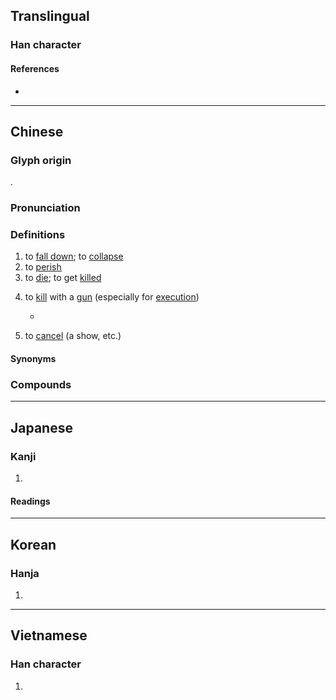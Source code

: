 {{also|毙}}
{{character info/new}}
==Translingual==

===Han character===
{{Han char|rn=66|rad=攴|as=14|sn=18|four=98211|canj=FKMNP|ids=⿱敝死}}

====References====
* {{Han ref|kx=0476.090|dkj=13417|dj=0831.080|hdz=21478.050|uh=6583|ud=25987|bh=C0C5|bd=49349}}

----

==Chinese==
{{zh-forms|s=毙}}

===Glyph origin===
{{Han etym}}
{{Han compound|敝|死|c1=p|c2=s|t2=death|ls=psc}}.

===Pronunciation===
{{zh-pron
|m=bì
|c=bai6
|h=pfs=pi
|md=
|mn=xm,qz,tw:pē/zz:pī/xm,twv:pè
|mn-t=bi6
|w=
|mc=y
|oc=y
|cat=v
}}

===Definitions===
{{zh-hanzi}}

# to [[fall down]]; to [[collapse]]
# to [[perish]]
# to [[die]]; to get [[killed]]
# {{lb|zh|colloquial}} to [[kill]] with a [[gun]] (especially for [[execution]])
#* {{zh-x|到 時候 我 就 斃 了 他們|I would '''shoot''' them '''dead''' then|ref='''2001''', {{w|Chiung Yao}}, {{w|zh:情深深雨濛濛|情深深雨濛濛}} (episode 1<!--, 34:35-->, Mainland version)}}
# {{lb|zh|colloquial}} to [[cancel]] (a show, etc.)

====Synonyms====
{{zh-dial|槍斃}}

===Compounds===
{{zh-der|槍斃|擊斃|斃命|倒斃|勒斃|待斃|暴斃|束手就斃|斃傷|瘐斃|路斃|酷斃|自斃|射斃|束手待斃|坐以待斃|安坐待斃|坐而待斃|斂手待斃|作法自斃|多行不義必自斃|為法自斃}}

----

==Japanese==

===Kanji===
{{ja-kanji|grade=|rs=攴14}}

# {{defn|lang=ja|sort=攴14}}

====Readings====
{{ja-readings
|goon=べ
|kanon=へい
|kun=たお-れる, たお-す
}}

----

==Korean==

===Hanja===
{{ko-hanja|hangeul=폐|eumhun=|rv=pye|mr=p'ye|y=phyey}}

# {{defn|lang=ko|sort=攴14}}

----

==Vietnamese==

===Han character===
{{vi-hantu|[[tệ]], [[tễ]]|rs=攴14}}

# {{defn|lang=vi|sort=攴14}}